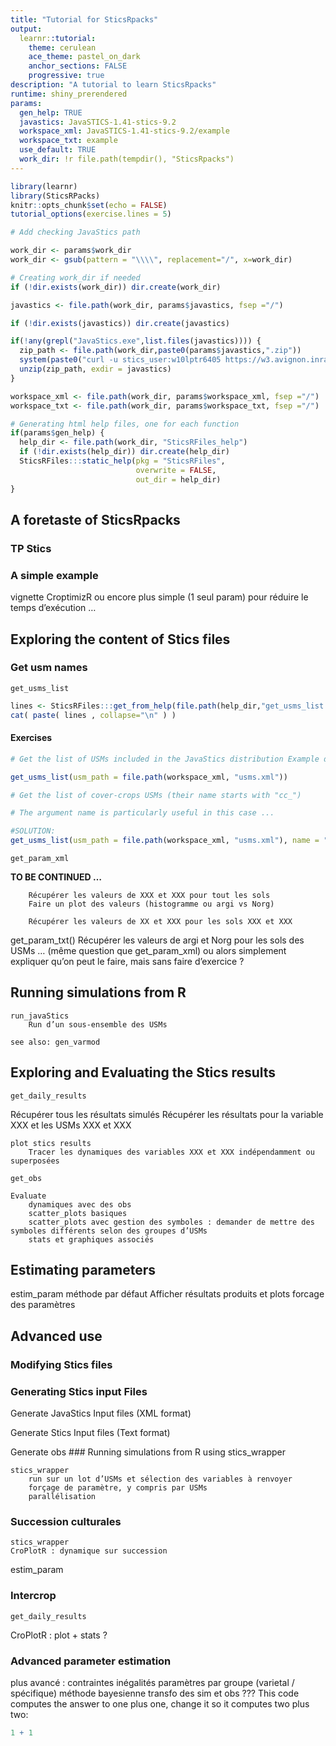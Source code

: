 ```yaml
---
title: "Tutorial for SticsRpacks"
output: 
  learnr::tutorial:
    theme: cerulean
    ace_theme: pastel_on_dark
    anchor_sections: FALSE
    progressive: true
description: "A tutorial to learn SticsRpacks"
runtime: shiny_prerendered
params:
  gen_help: TRUE
  javastics: JavaSTICS-1.41-stics-9.2
  workspace_xml: JavaSTICS-1.41-stics-9.2/example
  workspace_txt: example
  use_default: TRUE
  work_dir: !r file.path(tempdir(), "SticsRpacks")
---
```


```r
library(learnr)
library(SticsRPacks)
knitr::opts_chunk$set(echo = FALSE)
tutorial_options(exercise.lines = 5)
```

```r
# Add checking JavaStics path

work_dir <- params$work_dir
work_dir <- gsub(pattern = "\\\\", replacement="/", x=work_dir)

# Creating work_dir if needed
if (!dir.exists(work_dir)) dir.create(work_dir)

javastics <- file.path(work_dir, params$javastics, fsep ="/")

if (!dir.exists(javastics)) dir.create(javastics)

if(!any(grepl("JavaStics.exe",list.files(javastics)))) {
  zip_path <- file.path(work_dir,paste0(params$javastics,".zip"))
  system(paste0("curl -u stics_user:w10lptr6405 https://w3.avignon.inra.fr/forge/attachments/download/2402/",params$javastics,".zip --output ", zip_path))
  unzip(zip_path, exdir = javastics)
}

workspace_xml <- file.path(work_dir, params$workspace_xml, fsep ="/")
workspace_txt <- file.path(work_dir, params$workspace_txt, fsep ="/")
```

```r

# Generating html help files, one for each function
if(params$gen_help) {
  help_dir <- file.path(work_dir, "SticsRFiles_help")
  if (!dir.exists(help_dir)) dir.create(help_dir)
  SticsRFiles:::static_help(pkg = "SticsRFiles", 
                            overwrite = FALSE, 
                            out_dir = help_dir)
}

```

## A foretaste of SticsRpacks 


### TP Stics


### A simple example

vignette CroptimizR ou encore plus simple (1 seul param) pour réduire le temps d’exécution …

## Exploring the content of Stics files 
 
### Get usm names

`get_usms_list`

```r
lines <- SticsRFiles:::get_from_help(file.path(help_dir,"get_usms_list.html"))
cat( paste( lines , collapse="\n" ) )
```

#### Exercises

```r
# Get the list of USMs included in the JavaStics distribution Example directory (which path is stored in workspace_xml)
```

```r
get_usms_list(usm_path = file.path(workspace_xml, "usms.xml"))
```

```r
# Get the list of cover-crops USMs (their name starts with "cc_")
```

```r
# The argument name is particularly useful in this case ...
```

```r
#SOLUTION:
get_usms_list(usm_path = file.path(workspace_xml, "usms.xml"), name = "cc_")
```



`get_param_xml`

**TO BE CONTINUED ...**
	
 
		Récupérer les valeurs de XXX et XXX pour tout les sols
		Faire un plot des valeurs (histogramme ou argi vs Norg)
 
		Récupérer les valeurs de XX et XXX pour les sols XXX et XXX
 
get_param_txt()
Récupérer les valeurs de argi et Norg pour les sols des USMs ... (même question que get_param_xml)
		ou alors simplement expliquer qu’on peut le faire, mais sans faire d’exercice ?
 
 
## Running simulations from R
 
	run_javaStics
		Run d’un sous-ensemble des USMs
 
	see also: gen_varmod
 
 
## Exploring and Evaluating the Stics results

	get_daily_results
Récupérer tous les résultats simulés
Récupérer les résultats pour la variable XXX et les USMs XXX et XXX

	plot stics results
		Tracer les dynamiques des variables XXX et XXX indépendamment ou superposées
	
	get_obs

	Evaluate
		dynamiques avec des obs
		scatter_plots basiques
		scatter_plots avec gestion des symboles : demander de mettre des symboles différents selon des groupes d’USMs
		stats et graphiques associés


## Estimating parameters

estim_param
	méthode par défaut
	Afficher résultats produits et plots
	forcage des paramètres

## Advanced use
 
### Modifying Stics files
 
 
 


### Generating Stics input Files

Generate JavaStics Input files (XML format)

Generate Stics Input files (Text format)

Generate obs
### Running simulations from R using stics_wrapper
 
	stics_wrapper
		run sur un lot d’USMs et sélection des variables à renvoyer
		forçage de paramètre, y compris par USMs
		parallélisation
	
### Succession culturales
 
	stics_wrapper
	CroPlotR : dynamique sur succession
estim_param
	
### Intercrop
	
	get_daily_results
CroPlotR : plot + stats ?	
 
### Advanced parameter estimation 

plus avancé :
	contraintes inégalités
	paramètres par groupe (varietal / spécifique)
méthode bayesienne
transfo des sim et obs ???
This code computes the answer to one plus one, change it so it computes two plus two:

```r
1 + 1
```
